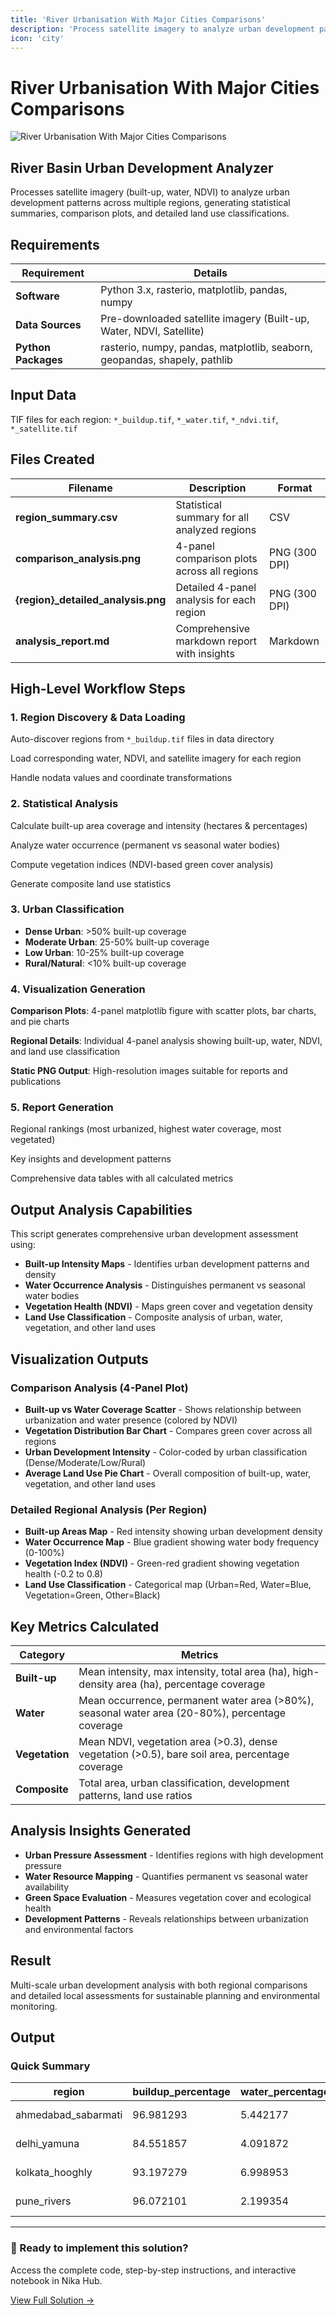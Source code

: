 ```yaml
---
title: 'River Urbanisation With Major Cities Comparisons'
description: 'Process satellite imagery to analyze urban development patterns across multiple regions with statistical summaries and comparison plots'
icon: 'city'
---
```


# River Urbanisation With Major Cities Comparisons

![River Urbanisation With Major Cities Comparisons](/industrial-solutions/river-urbanisation-major-cities-comparisons-1.jpeg)

## River Basin Urban Development Analyzer

Processes satellite imagery (built-up, water, NDVI) to analyze urban development patterns across multiple regions, generating statistical summaries, comparison plots, and detailed land use classifications.

## Requirements

| Requirement | Details |
|-------------|---------|
| **Software** | Python 3.x, rasterio, matplotlib, pandas, numpy |
| **Data Sources** | Pre-downloaded satellite imagery (Built-up, Water, NDVI, Satellite) |
| **Python Packages** | rasterio, numpy, pandas, matplotlib, seaborn, geopandas, shapely, pathlib |

## Input Data

TIF files for each region: `*_buildup.tif`, `*_water.tif`, `*_ndvi.tif`, `*_satellite.tif`

## Files Created

| Filename | Description | Format |
|----------|-------------|--------|
| **region_summary.csv** | Statistical summary for all analyzed regions | CSV |
| **comparison_analysis.png** | 4-panel comparison plots across all regions | PNG (300 DPI) |
| **{region}_detailed_analysis.png** | Detailed 4-panel analysis for each region | PNG (300 DPI) |
| **analysis_report.md** | Comprehensive markdown report with insights | Markdown |

## High-Level Workflow Steps

### 1. Region Discovery & Data Loading
Auto-discover regions from `*_buildup.tif` files in data directory

Load corresponding water, NDVI, and satellite imagery for each region

Handle nodata values and coordinate transformations

### 2. Statistical Analysis
Calculate built-up area coverage and intensity (hectares & percentages)

Analyze water occurrence (permanent vs seasonal water bodies)

Compute vegetation indices (NDVI-based green cover analysis)

Generate composite land use statistics

### 3. Urban Classification
- **Dense Urban**: >50% built-up coverage
- **Moderate Urban**: 25-50% built-up coverage
- **Low Urban**: 10-25% built-up coverage
- **Rural/Natural**: &lt;10% built-up coverage

### 4. Visualization Generation
**Comparison Plots**: 4-panel matplotlib figure with scatter plots, bar charts, and pie charts

**Regional Details**: Individual 4-panel analysis showing built-up, water, NDVI, and land use classification

**Static PNG Output**: High-resolution images suitable for reports and publications

### 5. Report Generation
Regional rankings (most urbanized, highest water coverage, most vegetated)

Key insights and development patterns

Comprehensive data tables with all calculated metrics

## Output Analysis Capabilities

This script generates comprehensive urban development assessment using:

- **Built-up Intensity Maps** - Identifies urban development patterns and density
- **Water Occurrence Analysis** - Distinguishes permanent vs seasonal water bodies
- **Vegetation Health (NDVI)** - Maps green cover and vegetation density
- **Land Use Classification** - Composite analysis of urban, water, vegetation, and other land uses

## Visualization Outputs

### Comparison Analysis (4-Panel Plot)
- **Built-up vs Water Coverage Scatter** - Shows relationship between urbanization and water presence (colored by NDVI)
- **Vegetation Distribution Bar Chart** - Compares green cover across all regions
- **Urban Development Intensity** - Color-coded by urban classification (Dense/Moderate/Low/Rural)
- **Average Land Use Pie Chart** - Overall composition of built-up, water, vegetation, and other land uses

### Detailed Regional Analysis (Per Region)
- **Built-up Areas Map** - Red intensity showing urban development density
- **Water Occurrence Map** - Blue gradient showing water body frequency (0-100%)
- **Vegetation Index (NDVI)** - Green-red gradient showing vegetation health (-0.2 to 0.8)
- **Land Use Classification** - Categorical map (Urban=Red, Water=Blue, Vegetation=Green, Other=Black)

## Key Metrics Calculated

| Category | Metrics |
|----------|---------|
| **Built-up** | Mean intensity, max intensity, total area (ha), high-density area (ha), percentage coverage |
| **Water** | Mean occurrence, permanent water area (>80%), seasonal water area (20-80%), percentage coverage |
| **Vegetation** | Mean NDVI, vegetation area (>0.3), dense vegetation (>0.5), bare soil area, percentage coverage |
| **Composite** | Total area, urban classification, development patterns, land use ratios |

## Analysis Insights Generated

- **Urban Pressure Assessment** - Identifies regions with high development pressure
- **Water Resource Mapping** - Quantifies permanent vs seasonal water availability
- **Green Space Evaluation** - Measures vegetation cover and ecological health
- **Development Patterns** - Reveals relationships between urbanization and environmental factors

## Result

Multi-scale urban development analysis with both regional comparisons and detailed local assessments for sustainable planning and environmental monitoring.

## Output

### Quick Summary

| region | buildup_percentage | water_percentage | urban_class |
|--------|-------------------|------------------|-------------|
| ahmedabad_sabarmati | 96.981293 | 5.442177 | Dense Urban |
| delhi_yamuna | 84.551857 | 4.091872 | Dense Urban |
| kolkata_hooghly | 93.197279 | 6.998953 | Dense Urban |
| pune_rivers | 96.072101 | 2.199354 | Dense Urban |

---

<div className="solution-cta">
  <div className="solution-cta-content">
    <h3>🚀 Ready to implement this solution?</h3>
    <p>Access the complete code, step-by-step instructions, and interactive notebook in Nika Hub.</p>
    <a href="https://planet.nika.eco/en/hub/solutions/b3a90269-8e48-406a-872e-4d05d38972b7" target="_blank" className="solution-button">
      View Full Solution →
    </a>
  </div>
</div>

<style jsx>{`
  .solution-cta {
    background: linear-gradient(135deg, #667eea 0%, #764ba2 100%);
    border-radius: 12px;
    padding: 2rem;
    margin: 2rem 0;
    color: white;
    text-align: center;
    box-shadow: 0 8px 32px rgba(102, 126, 234, 0.3);
  }
  
  .solution-cta-content h3 {
    margin: 0 0 0.5rem 0;
    font-size: 1.5rem;
    font-weight: 600;
  }
  
  .solution-cta-content p {
    margin: 0 0 1.5rem 0;
    opacity: 0.9;
    font-size: 1.1rem;
  }
  
  .solution-button {
    display: inline-block;
    background: rgba(255, 255, 255, 0.2);
    color: white;
    padding: 12px 24px;
    border-radius: 8px;
    text-decoration: none;
    font-weight: 600;
    font-size: 1.1rem;
    border: 2px solid rgba(255, 255, 255, 0.3);
    transition: all 0.3s ease;
    backdrop-filter: blur(10px);
  }
  
  .solution-button:hover {
    background: rgba(255, 255, 255, 0.3);
    border-color: rgba(255, 255, 255, 0.5);
    transform: translateY(-2px);
    box-shadow: 0 4px 16px rgba(0, 0, 0, 0.2);
  }
`}</style>
